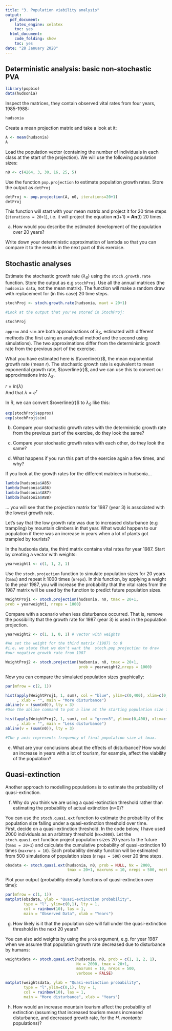 ```yaml
---
title: "3. Population viability analysis"
output:
  pdf_document: 
    latex_engine: xelatex
    toc: yes
  html_document:
    code_folding: show
    toc: yes
date: "28 January 2020"
---
```


## Deterministic analysis: basic non-stochastic PVA

```r
library(popbio)
data(hudsonia)
```

Inspect the matrices, they contain observed vital rates from four years, 1985-1988:
```r
hudsonia
```

Create a mean projection matrix and take a look at it:
```r
A <- mean(hudsonia)
A
```

Load the population vector (containing the number of individuals in each class at the start of the projection). We will use the following population sizes:  

```r
n0 <- c(4264, 3, 30, 16, 25, 5)
```

Use the function `pop.projection` to estimate population growth rates. Store the output as `detProj` 
```r
detProj <- pop.projection(A, n0, iterations=20+1)
detProj
```


This function will start with your mean matrix and project it for 20 time steps (`iterations = 20+1`), i.e. it will project the equation **n**(t+1) = **An**(t) 20 times.


a) How would you describe the estimated development of the population over 20 years?   

Write down your deterministic approximation of lambda so that you can compare it to the results in the next part of this exercise.  


## Stochastic analyses  
  
Estimate the stochastic growth rate ($\lambda_S$) using the `stoch.growth.rate` function. Store the output as e.g `stochProj`. Use all the annual matrices (the `hudsonia data`, not the mean matrix). The function will make a random draw with replacement for (in this case) 20 time steps.
```r
stochProj <- stoch.growth.rate(hudsonia, maxt = 20+1)

#Look at the output that you've stored in StochProj:

stochProj
```

`approx` and `sim` are both approximations of $\lambda_S$, estimated with different methods (the first using an analytical method and the second using simulations). The two approximations differ from the deterministic growth rate from the previous part of the exercise.  
  
What you have estimated here is $\overline{r}$, the mean exponential growth rate (mean *r*). The stochastic growth rate is equivalent to mean exponential growth rate, $\overline{r}$, and we can use this to convert our approximations into $\lambda_S$.  
  
$r = ln(\lambda)$  
And that $\lambda = e^{r}$

In R, we can convert $\overline{r}$ to $\lambda_S$ like this:

```r
exp(stochProj$approx)
exp(stochProj$sim)
```

b) Compare your stochastic growth rates with the deterministic growth rate from the previous part of the exercise, do they look the same?  
  
c) Compare your stochastic growth rates with each other, do they look the same?  
  
d) What happens if you run this part of the exercise again a few times, and why?  

If you look at the growth rates for the different matrices in hudsonia...
```r
lambda(hudsonia$A85)
lambda(hudsonia$A86)
lambda(hudsonia$A87)
lambda(hudsonia$A88)
```
... you will see that the projection matrix for 1987 (year 3) is associated with the lowest growth rate.

Let's say that the low growth rate was due to increased disturbance (e.g trampling) by mountain climbers in that year. What would happen to our population if there was an increase in years when a lot of plants got trampled by tourists?
  
In the hudsonia data, the third matrix contains vital rates for year 1987. Start by creating a vector with weights:
```r
yearweight1 <- c(1, 1, 2, 1) 
```
  
Use the `stoch.projection` function to simulate population sizes for 20 years (`tmax`) and repeat it 1000 times (`nreps`). In this function, by applying a weight to the year 1987, you will increase the probability that the vital rates from the 1987 matrix will be used by the function to predict future population sizes.

```r
WeightProj1 <- stoch.projection(hudsonia, n0, tmax = 20+1,
prob = yearweight1, nreps = 1000)

```
  
Compare with a scenario when less disturbance occurred. That is, remove the possibility that the growth rate for 1987 (year 3) is used in the population projection.
```r
yearweight2 <- c(1, 1, 0, 1) # vector with weights

#We set the weight for the third matrix (1987) to 0
#i.e. we state that we don't want the  stoch.pop projection to draw
#our negative growth rate from 1987

WeightProj2 <- stoch.projection(hudsonia, n0, tmax = 20+1, 
                                prob = yearweight2,nreps = 1000)
```
  
Now you can compare the simulated population sizes graphically:
```r

par(mfrow = c(2, 1))

hist(apply(WeightProj1, 1, sum), col = "blue", ylim=c(0,400), xlim=c(0,6000)
     , xlab = "", main = "More disturbance")
abline(v = (sum(n0)), lty = 3)
#Use the abline command to put a line at the starting population size for reference

hist(apply(WeightProj2, 1, sum), col = "green3", ylim=c(0,400), xlim=c(0,6000)
     , xlab = "", main = "Less disturbance")
abline(v = (sum(n0)), lty = 3)

#The y axis represents frequency of final population size at tmax.
```

  
  
e) What are your conclusions about the effects of disturbance? How would an increase in years with a lot of tourism, for example, affect the viability of the population?  


## Quasi-extinction  
  
Another approach to modelling populations is to estimate the probability of quasi-extinction.  
  
f) Why do you think we are using a quasi-extinction threshold rather than estimating the probability of actual extinction (n=0)?  
  
You can use the `stoch.quasi.ext` function to estimate the probability of the population size falling under a quasi-extinction threshold over time.  
First, decide on a quasi-extinction threshold. In the code below, I have used 2000 individuals as an arbitrary threshold (`Nx=2000`). Let the `stoch.quasi.ext` function project population sizes 20 years to the future (`tmax = 20+1`) and calculate the cumulative probability of quasi-extinction 10 times (`maxruns = 10`). Each probability density function will be estimated from 500 simulations of population sizes (`nreps = 500`) over 20 time steps.

```r
obsdata <- stoch.quasi.ext(hudsonia, n0, prob = NULL, Nx = 2000,
                           tmax = 20+1, maxruns = 10, nreps = 500, verbose = FALSE)
```

Plot your output (probability density functions of quasi-extinction over time):
```r

par(mfrow = c(1, 1))
matplot(obsdata, ylab = "Quasi-extinction probability", 
        type = "l", ylim=c(0,1), lty = 1, 
        col = rainbow(10), las = 1, 
        main = "Observed Data", xlab = "Years")

```

  
g) How likely is it that the population size will fall under the quasi-extinction threshold in the next 20  years?  
  
You can also add weights by using the `prob` argument, e.g. for year 1987 when we assume that population growth rate decreased due to disturbance by humans:
```r
weightsdata <- stoch.quasi.ext(hudsonia, n0, prob = c(1, 1, 2, 1), 
                               Nx = 2000, tmax = 20+1, 
                               maxruns = 10, nreps = 500,
                               verbose = FALSE)

matplot(weightsdata, ylab = "Quasi-extinction probability", 
        type = "l",ylim=c(0,1), lty = 1, 
        col = rainbow(10), las = 1, 
        main = "More disturbance", xlab = "Years")
```


h) How would an increase mountain tourism affect the probability of extinction (assuming that increased tourism means increased disturbance, and decreased growth rate, for the *H. montanta* populations)?  
